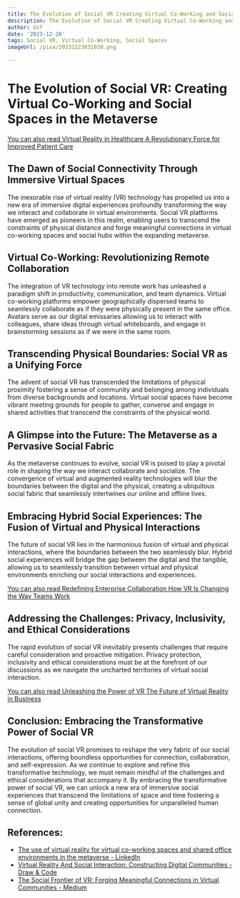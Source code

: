 ```yaml
---
title: The Evolution of Social VR Creating Virtual Co-Working and Social Spaces
description: The Evolution of Social VR Creating Virtual Co-Working and Social Spaces
author: Usf
date: '2023-12-20'
tags: Social VR, Virtual Co-Working, Social Spaces
imageUrl: /pixa/20231223031038.png

---
```

# The Evolution of Social VR: Creating Virtual Co-Working and Social Spaces in the  Metaverse

[You can also read Virtual Reality in Healthcare A Revolutionary  Force for Improved Patient Care](Virtual%20Reality%20in%20Healthcare%20A%20Revolutionary%20Force%20for%20Improved%20Patient%20Care)


## The Dawn of Social Connectivity Through Immersive Virtual Spaces

The inexorable rise  of virtual reality  (VR) technology has propelled us into a new era of immersive  digital experiences profoundly transforming the way we interact and collaborate in virtual environments. Social VR platforms have emerged as pioneers in this realm, enabling users to transcend the constraints of physical distance and forge meaningful connections in virtual co-working  spaces and social hubs within the expanding  metaverse.

## Virtual Co-Working: Revolutionizing Remote Collaboration

The integration of VR technology into remote work has unleashed a paradigm  shift in productivity, communication, and team dynamics. Virtual co-working platforms empower geographically dispersed  teams  to seamlessly collaborate  as if they were  physically present in the same office. Avatars serve as our digital emissaries allowing  us to interact with colleagues, share ideas through virtual whiteboards, and  engage in brainstorming sessions as if  we were in the same room.

## Transcending Physical Boundaries: Social VR as a Unifying  Force

The advent  of social VR has transcended the  limitations of physical proximity fostering a sense of community  and  belonging among individuals from diverse backgrounds and locations.  Virtual social spaces have become vibrant meeting grounds for people to gather, converse and engage in shared activities that transcend the constraints of the physical world.

## A  Glimpse into the Future: The Metaverse as a Pervasive Social Fabric

As the metaverse continues  to evolve,  social VR is poised to play a pivotal role in shaping the way we interact collaborate and socialize.  The convergence of virtual and augmented reality technologies will blur the boundaries  between the  digital and the physical, creating a ubiquitous social fabric  that seamlessly intertwines  our  online  and offline lives.

## Embracing Hybrid Social Experiences: The Fusion of Virtual and Physical Interactions

The future of social VR lies  in  the harmonious fusion of virtual and physical interactions, where the boundaries between the two seamlessly blur. Hybrid social experiences will bridge the gap between  the digital and the tangible, allowing us to seamlessly transition between virtual  and physical environments enriching our social interactions  and experiences.

[You can also read Redefining Enterprise Collaboration How VR Is Changing the Way Teams Work](Redefining%20Enterprise%20Collaboration%20How%20VR%20Is%20Changing%20the%20Way%20Teams%20Work)


## Addressing the  Challenges: Privacy, Inclusivity, and Ethical Considerations

The rapid evolution  of social VR inevitably presents challenges that require careful consideration and proactive mitigation. Privacy protection,  inclusivity and ethical considerations must be at the forefront of our discussions  as we navigate the uncharted territories  of virtual  social interaction.

[You can also read Unleashing the Power of VR The Future of Virtual Reality in Business](Unleashing%20the%20Power%20of%20VR%20The%20Future%20of%20Virtual%20Reality%20in%20Business)


## Conclusion: Embracing the Transformative Power of Social VR

The evolution of social VR promises to reshape the very fabric of our social interactions, offering boundless opportunities for connection, collaboration, and self-expression.  As  we continue to  explore and refine this transformative technology, we must remain mindful of  the challenges and ethical considerations that accompany it. By  embracing the transformative power of social VR, we  can unlock a new era of immersive social experiences that transcend the  limitations of space and time fostering a  sense of  global unity and creating opportunities for unparalleled human  connection.

## References:
- [The use of virtual reality for virtual co-working spaces and shared office environments in the metaverse - LinkedIn](https://www.linkedin.com/pulse/use-virtual-reality-co-working-spaces-shared-office-)
- [Virtual Reality And Social Interaction: Constructing Digital Communities - Draw & Code](https://drawandcode.com/learning-zone/virtual-reality-and-social-interaction-constructing-digital-communities/)
- [The Social Frontier of VR: Forging Meaningful Connections in Virtual Communities - Medium](https://medium.com/@sakibssi/the-social-frontier-of-vr-forging-meaningful-connections-in-virtual-communities-db8b29ed191b)
